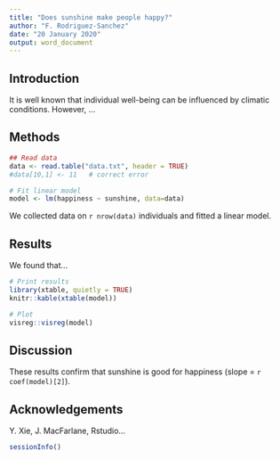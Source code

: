 ```yaml
---
title: "Does sunshine make people happy?"
author: "F. Rodriguez-Sanchez"
date: "20 January 2020"
output: word_document
---
```



## Introduction

It is well known that individual well-being can be influenced by climatic conditions. However, ...


## Methods

```r
## Read data
data <- read.table("data.txt", header = TRUE)
#data[10,1] <- 11   # correct error

# Fit linear model
model <- lm(happiness ~ sunshine, data=data)

```

We collected data on `r nrow(data)` individuals and fitted a linear model.



## Results

We found that...

```r
# Print results
library(xtable, quietly = TRUE)
knitr::kable(xtable(model)) 
```

```r
# Plot
visreg::visreg(model)
```

## Discussion

These results confirm that sunshine is good for happiness (slope = `r coef(model)[2]`).


## Acknowledgements

Y. Xie, J. MacFarlane, Rstudio...


```r
sessionInfo()
```

